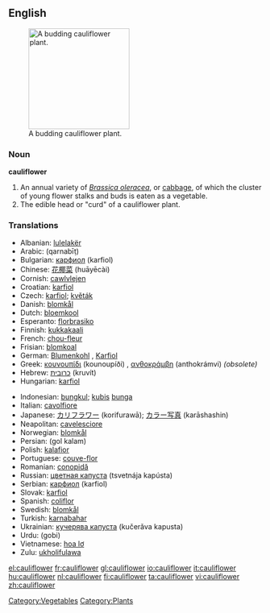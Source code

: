 ==English==
[[Image:Cauliflower.jpg|thumb|right|200px|A budding cauliflower plant.]]

===Noun===
'''cauliflower'''

# An annual variety of ''[[Brassica oleracea]]'', or [[cabbage]], of which the cluster of young flower stalks and buds is eaten as a vegetable.
# The edible head or "curd" of a cauliflower plant.

===Translations===
{{top}}
*Albanian: [[lulelakër]]
*Arabic: {{ARchar|[[قرنبيط]]}} (qarnabīṭ) {{m}}
*Bulgarian: [[карфиол]] (karfiol) {{m}}
*Chinese: [[花椰菜]] (huāyēcài)
*Cornish: [[cawlvlejen]]
*Croatian: [[karfiol]] {{m}}
*Czech: [[karfiol]]; [[květák]] {{m}}
*Danish: [[blomkål]]
*Dutch: [[bloemkool]] {{f}}
*Esperanto: [[florbrasiko]]
*Finnish: [[kukkakaali]]
*French: [[chou-fleur]] {{m}}
*Frisian: [[blomkoal]]
*German: [[Blumenkohl]] {{m}}, [[Karfiol]] {{m}}
*Greek: [[κουνουπίδι]] (kounoupíði) {{n}}, [[ανθοκράμβη]] (anthokrámvi) {{f}} ''(obsolete)''
*Hebrew: [[כרובית]] (kruvít) {{f}}
*Hungarian: [[karfiol]]
{{mid}}
*Indonesian: [[bungkul]]; [[kubis]] [[bunga]]
*Italian: [[cavolfiore]] {{m}}
*Japanese: [[カリフラワー]] (korifurawā); [[カラー写真]] (karāshashin)
*Neapolitan: [[cavelesciore]]
*Norwegian: [[blomkål]]
*Persian: {{FAchar|[[گل کلم]]}} (gol kalam)
*Polish: [[kalafior]] {{m}}
*Portuguese: [[couve-flor]] {{f}}
*Romanian: [[conopidă]] {{f}}
*Russian: [[цветная капуста]] (tsvetnája kapústa) {{f}}
*Serbian: [[карфиол]] (karfiol) {{m}}
*Slovak: [[karfiol]] {{m}}
*Spanish: [[coliflor]] {{f}}
*Swedish: [[blomkål]]
*Turkish: [[karnabahar]]
*Ukrainian: [[кучерява капуста]] (kučerǎva kapusta) {{f}}
*Urdu: {{URchar|[[گوبى]]}} (gobi)
*Vietnamese: [[hoa lơ]]
*Zulu: [[ukholifulawa]]
{{bottom}}

[[Category:Vegetables]]
[[Category:Plants]]

[[el:cauliflower]]
[[fr:cauliflower]]
[[gl:cauliflower]]
[[io:cauliflower]]
[[it:cauliflower]]
[[hu:cauliflower]]
[[nl:cauliflower]]
[[fi:cauliflower]]
[[ta:cauliflower]]
[[vi:cauliflower]]
[[zh:cauliflower]]